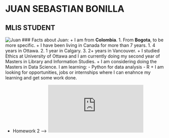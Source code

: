 
# JUAN SEBASTIAN BONILLA
## MLIS STUDENT
![Juan](https://github.com/juansbr7/STAT545-hw01-Bonilla-Juan/blob/master/45-AAA.jpg)
### Facts about Juan:
+ I am from **Colombia**.
    1. From **Bogota**, to be more specific.
+ I have been living in Canada for more than 7 years.
    1. 4 years in Ottawa.
    2. 1 year in Calgary.
    3. 2+ years in Vancouver.
+ I studied Ethics at University of Ottawa and I am currently doing my second year of Masters in Library and Information Studies.
+ I am considering doing the Masters in Data Science. I am learning:
  - Python for data analysis
  - R 
+ I am looking for opportunities, jobs or internships where I can enahnce my learning and get some work done.


* Homework 2 --> ![Juan](https://github.com/juansbr7/STAT545Bonilla-Juan/blob/master/HW2/HW2.md)

